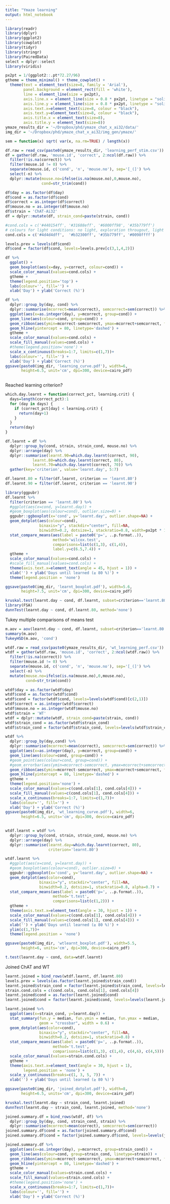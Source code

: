 ```yaml
---
title: "Ymaze learning"
output: html_notebook
---
```


```r
library(readr)
library(dplyr)
library(ggplot2)
library(cowplot)
library(tidyr)
library(stringr)
library(PairedData)
select = dplyr::select
library(viridis)
```

```r
px2pt = 1/(ggplot2::.pt*72.27/96)
gtheme = theme_minimal() + theme_cowplot() + 
  theme(text = element_text(size=8, family = 'Arial'), 
        panel.background = element_rect(fill = 'white'),
        line = element_line(size = px2pt),
        axis.line.x = element_line(size = 0.8 * px2pt, linetype = "solid", colour = "black"),
        axis.line.y = element_line(size = 0.8 * px2pt, linetype = "solid", colour = "black"),
        axis.text.x=element_text(size=8, colour = "black"),
        axis.text.y=element_text(size=8, colour = "black"),
        axis.title.x = element_text(size=8),
        axis.title.y = element_text(size=8))
ymaze_results_dir = '~/Dropbox/phd/ymaze_chat_x_ai32/data/'
img_dir = '~/Dropbox/phd/ymaze_chat_x_ai32/img_gen/ymaze/'
```

```r
sem = function(x) sqrt( var(x, na.rm=TRUE) / length(x))
```

```r
df.raw = read_csv(paste0(ymaze_results_dir, 'learning_perf_stim.csv'))
df = gather(df.raw, 'mouse.id', 'correct', 2:ncol(df.raw)) %>%
  filter(!is.na(correct)) %>%
  filter(mouse.id != 0) %>%
  separate(mouse.id, c('cond', 'n', 'mouse.no'), sep='[_(]') %>%
  select(-n) %>%
  dplyr::mutate(mouse.no=ifelse(is.na(mouse.no),0,mouse.no),
                cond=str_trim(cond))

df$day = as.factor(df$day)
df$cond = as.factor(df$cond)
df$correct = as.integer(df$correct)
df$mouse.no = as.integer(df$mouse.no)
df$strain = 'ChAT-Ai32'
df = dplyr::mutate(df, strain_cond=paste(strain, cond))

#cond.cols = c('#440154ff', '#31688eff', '#6000ff98', '#35b779ff')
# colours for light conditions: no light, exploration througout, light at goal
cond.cols = c('#4d4d4dff',  '#b32300ff', '#35b779ff', '#0098ffff')

```

```r
levels.prev = levels(df$cond)
df$cond = factor(df$cond, levels=levels.prev[c(3,1,4,2)])
```

```r
df %>%
  ggplot() +
  geom_boxplot(aes(x=day, y=correct, colour=cond)) +
  scale_color_manual(values=cond.cols) +
  gtheme +
  theme(legend.position='top') +
  labs(colour='', fill='') +
  xlab('Day') + ylab('Correct (%)')
```

```r
df %>%
  dplyr::group_by(day, cond) %>%
  dplyr::summarise(mcorrect=mean(correct), semcorrect=sem(correct)) %>% 
  ggplot(aes(x=as.integer(day), y=mcorrect, group=cond)) +
  geom_line(aes(colour=cond, group=cond)) +
  geom_ribbon(aes(ymin=mcorrect-semcorrect, ymax=mcorrect+semcorrect, fill=cond), alpha=0.1) +
  geom_hline(yintercept = 80, linetype='dashed') +
  gtheme +
  scale_color_manual(values=cond.cols) +
  scale_fill_manual(values=cond.cols) +
  #theme(legend.position='none') +
  scale_x_continuous(breaks=1:7, limits=c(1,7))+
  labs(colour='', fill='') +
  xlab('Day') + ylab('Correct (%)')
ggsave(paste0(img_dir, 'learning_curve.pdf'), width=6, 
       height=6.5, unit='cm', dpi=300, device=cairo_pdf)
  
```



Reached learning criterion?
```r

which.day.learnt = function(correct_pct, learning.crit) {
  days=length(correct_pct):1
  for (day in days) {
    if (correct_pct[day] < learning.crit) {
      return(day+1)
    }
  }
  return(day)
}

df.learnt = df %>% 
  dplyr::group_by(cond, strain, strain_cond, mouse.no) %>%
  dplyr::arrange(day) %>%
  dplyr::summarise(learnt.90=which.day.learnt(correct, 90),
            learnt.80=which.day.learnt(correct, 80),
            learnt.70=which.day.learnt(correct, 70)) %>% 
  gather(key='criterion', value='learnt.day', 5:7)

df.learnt.80 = filter(df.learnt, criterion == 'learnt.80')
df.learnt.90 = filter(df.learnt, criterion == 'learnt.90')
```


```r
library(ggpubr)
df.learnt %>%
  filter(criterion == 'learnt.80') %>%
  #ggplot(aes(x=cond, y=learnt.day)) +
  #geom_boxplot(aes(colour=cond), outlier.size=0) +
  ggpubr::ggboxplot(x='cond', y='learnt.day', outlier.shape=NA) +
  geom_dotplot(aes(colour=cond), 
               binaxis="y", stackdir="center", fill=NA,
               binwidth=0.2, dotsize=1, stackratio=0.8, width=px2pt * 1) +
  stat_compare_means(aes(label = paste0('p=', ..p.format..)),
                     method='wilcox.test',
                     comparisons=list(c(1,3), c(1,4)),
                     label.y=c(6.5,7.4)) +
  gtheme +
  scale_color_manual(values=cond.cols) +
  #scale_fill_manual(values=cond.cols) +
  theme(axis.text.x=element_text(angle = 45, hjust = 1)) +
  xlab('') + ylab('Days until learned (≥ 80 %)') +
  theme(legend.position = 'none') 

ggsave(paste0(img_dir, 'learnt_boxplot.pdf'), width=5.6, 
       height=7.5, unit='cm', dpi=300, device=cairo_pdf)
```

```r
kruskal.test(learnt.day ~ cond, df.learnt, subset=criterion=='learnt.80')
library(FSA)
dunnTest(learnt.day ~ cond, df.learnt.80, method='none')
```

Tukey multiple comparisons of means test
```r
m.aov = aov(learnt.day ~ cond, df.learnt, subset=criterion=='learnt.80') 
summary(m.aov)
TukeyHSD(m.aov, 'cond')
```

```r
wtdf.raw = read_csv(paste0(ymaze_results_dir, 'wt_learning_perf.csv'))
wtdf = gather(wtdf.raw, 'mouse.id', 'correct', 2:ncol(wtdf.raw)) %>%
  filter(!is.na(correct)) %>%
  filter(mouse.id != 0) %>%
  separate(mouse.id, c('cond', 'n', 'mouse.no'), sep='[_(]') %>%
  select(-n) %>%
  mutate(mouse.no=ifelse(is.na(mouse.no),0,mouse.no),
         cond=str_trim(cond))

wtdf$day = as.factor(wtdf$day)
wtdf$cond = as.factor(wtdf$cond)
wtdf$cond = factor(wtdf$cond, levels=levels(wtdf$cond)[c(2,1)])
wtdf$correct = as.integer(wtdf$correct)
wtdf$mouse.no = as.integer(wtdf$mouse.no)
wtdf$strain = 'WT'
wtdf = dplyr::mutate(wtdf, strain_cond=paste(strain, cond))
wtdf$strain_cond = as.factor(wtdf$strain_cond)
wtdf$strain_cond = factor(wtdf$strain_cond, levels=levels(wtdf$strain_cond)[c(2,1)])

```

```r
wtdf %>%
  dplyr::group_by(day,cond) %>%
  dplyr::summarise(mcorrect=mean(correct), semcorrect=sem(correct)) %>%
  ggplot(aes(x=as.integer(day), y=mcorrect, group=cond)) +
  geom_line(aes(colour=cond, group=cond)) +
  #geom_point(aes(colour=cond, group=cond)) +
  #geom_errorbar(aes(ymin=mcorrect-semcorrect, ymax=mcorrect+semcorrect), width=0.2) +
  geom_ribbon(aes(ymin=mcorrect-semcorrect, ymax=mcorrect+semcorrect, fill=cond), alpha=0.1) +
  geom_hline(yintercept = 80, linetype='dashed') +
  gtheme +
  theme(legend.position='none') +
  scale_color_manual(values=c(cond.cols[1], cond.cols[4])) +
  scale_fill_manual(values=c(cond.cols[1], cond.cols[4])) +
  scale_x_continuous(breaks=1:7, limits=c(1,7))+
  labs(colour='', fill='') +
  xlab('Day') + ylab('Correct (%)')
ggsave(paste0(img_dir, 'wt_learning_curve.pdf'), width=6, 
       height=6.5, units='cm', dpi=300, device=cairo_pdf)
  
```

```r
wtdf.learnt = wtdf %>% 
  dplyr::group_by(cond, strain, strain_cond, mouse.no) %>%
  dplyr::arrange(day) %>%
  dplyr::summarise(learnt.day=which.day.learnt(correct, 80),
                   criterion='learnt.80')
```

```r
wtdf.learnt %>%
  #ggplot(aes(x=cond, y=learnt.day)) +
  #geom_boxplot(aes(colour=cond), outlier.size=0) +
  ggpubr::ggboxplot(x='cond', y='learnt.day', outlier.shape=NA) +
  geom_dotplot(aes(color=cond), 
               binaxis="y", stackdir="center", fill=NA, 
               binwidth=0.2, dotsize=1, stackratio=0.8, alpha=0.7) +
  stat_compare_means(aes(label = paste0('p=', ..p.format..)),
                     method='t.test',
                     comparisons=list(c(1,2))) +
  gtheme +
  theme(axis.text.x=element_text(angle = 30, hjust = 1)) +
  scale_color_manual(values=c(cond.cols[1], cond.cols[4])) +
  scale_fill_manual(values=c(cond.cols[1], cond.cols[4])) +
  xlab('') + ylab('Days until learned (≥ 80 %)') +
  ylim(c(1,7))+
  theme(legend.position = 'none') 

ggsave(paste0(img_dir, 'wtlearnt_boxplot.pdf'), width=5.5, 
       height=6, units='cm', dpi=300, device=cairo_pdf)

```
```r
t.test(learnt.day ~ cond, data=wtdf.learnt)
```
Joined ChAT and WT
```r
learnt.joined = bind_rows(wtdf.learnt, df.learnt.80)
levels.prev = levels(as.factor(learnt.joined$strain_cond))
learnt.joined$strain_cond = factor(learnt.joined$strain_cond, levels=levels.prev[c(3,1,4,2,6,5)])
strain.cond.cols = c(cond.cols, cond.cols[1], cond.cols[4])
learnt.joined$cond = as.factor(learnt.joined$cond)
learnt.joined$cond = factor(learnt.joined$cond, levels=levels(learnt.joined$cond)[c(3,1,4,2)])

learnt.joined %>%
  ggplot(aes(x=strain_cond, y=learnt.day)) +
  stat_summary(fun.y = median, fun.ymin = median, fun.ymax = median,
               geom = "crossbar", width = 0.6) +
  geom_dotplot(aes(color=cond), 
               binaxis="y", stackdir="center", fill=NA, 
               binwidth=0.2, dotsize=1, stackratio=0.8) +
  stat_compare_means(aes(label = paste0('p=', ..p.format..)),
                     method='t.test',
                     comparisons=list(c(1,3), c(1,4), c(4,6), c(4,5))) +
  scale_color_manual(values=strain.cond.cols) +
  gtheme +
  theme(axis.text.x=element_text(angle = 30, hjust = 1),
        legend.position = 'none') +
  scale_y_continuous(breaks=c(1, 3, 5, 7)) +
  xlab('') + ylab('Days until learned (≥ 80 %)')

ggsave(paste0(img_dir, 'joined_dotplot.pdf'), width=8, 
       height=6.5, units='cm', dpi=300, device=cairo_pdf)
```

```r
kruskal.test(learnt.day ~ strain_cond, learnt.joined)
dunnTest(learnt.day ~ strain_cond, learnt.joined, method='none')
```
```r
joined.summary.df = bind_rows(wtdf, df) %>% 
  dplyr::group_by(day, cond, strain_cond, strain) %>%
  dplyr::summarise(mcorrect=mean(correct), semcorrect=sem(correct)) 
joined.summary.df$cond = as.factor(joined.summary.df$cond)
joined.summary.df$cond = factor(joined.summary.df$cond, levels=levels(joined.summary.df$cond)[c(3,1,4,2)])

joined.summary.df %>%
  ggplot(aes(x=as.integer(day), y=mcorrect, group=strain_cond)) +
  geom_line(aes(colour=cond, group=strain_cond, linetype=strain)) +
  geom_ribbon(aes(ymin=mcorrect-semcorrect, ymax=mcorrect+semcorrect, fill=cond), alpha=0.1) +
  geom_hline(yintercept = 80, linetype='dashed') +
  gtheme +
  scale_color_manual(values=strain.cond.cols) +
  scale_fill_manual(values=strain.cond.cols) +
  #theme(legend.position='none') +
  scale_x_continuous(breaks=1:7, limits=c(1,7))+
  labs(colour='', fill='') +
  xlab('Day') + ylab('Correct (%)')
```

